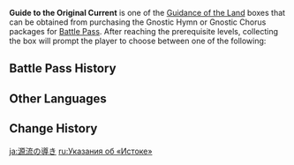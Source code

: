 {{Item Infobox
|id           = 116014
|image        = Item Guidance of the Land.png
|type         = Bundles
|group        = Guidance of the Land
|quality      = 3
|description  = You made a discovery during your travels in [[Fontaine]], the Land of [[Hydro]]. The collection of items within can be used to upgrade your Talents.<br><br>After using this item, you may select one of the following rewards:<ul><li>[[Guide to Equity]]</li><li>[[Guide to Justice]]</li><li>[[Guide to Order]]</li></ul>
|source1      = [[Battle Pass]] Lv. 5, 15, 25, 40 ([[Gnostic Hymn]])
}}
'''Guide to the Original Current''' is one of the [[Guidance of the Land]] boxes that can be obtained from purchasing the Gnostic Hymn or Gnostic Chorus packages for [[Battle Pass]].
After reaching the prerequisite levels, collecting the box will prompt the player to choose between one of the following:
{{Card|Guide to Equity|5|show_caption=1}}
{{Card|Guide to Justice|5|show_caption=1}}
{{Card|Guide to Order|5|show_caption=1}}

==Battle Pass History==
{{Gnostic Hymn Reward List}}
{{Sojourner's Battle Pass Reward List}}

==Other Languages==
{{Other Languages
|en      = Guide to the Original Current
|zhs     = 源流的指引
|zhs_rm  = Yuánliú de Zhǐyǐn
|zht     = 源流的指引
|zht_rm  = Yuánliú de Zhǐyǐn
|zh_tl   = 
|ja      = 源流の導き
|ja_rm   = Genryuu no Michibiki
|ja_tl   = 
|ko      = 원류의 인도
|ko_rm   = 
|ko_tl   = 
|es      = Guía de la Tierra del Agua
|es_tl   = Guide of the Land of Water
|fr      = Guide de l'Origine
|fr_tl   = Guide of the Origin
|ru      = Указания об «Истоке»
|ru_tl   = 
|th      = Guide to the Original Current
|vi      = Chỉ Dẫn Của Dòng Nước
|vi_tl   = 
|de      = Weisungen des Reiches des Wassers
|de_tl   = Guidance of the Realm of Water
|id      = Guide to the Original Current
|pt      = Guia para a Corrente Original
|pt_tl   = 
|tr      = Kaynak Akıntısı Rehberi
|tr_tl   = Source Current's Guidance
|it      = Guida alla Corrente primordiale
|it_tl   = 
}}

==Change History==
{{Change History|4.0}}

[[ja:源流の導き]]
[[ru:Указания об «Истоке»]]